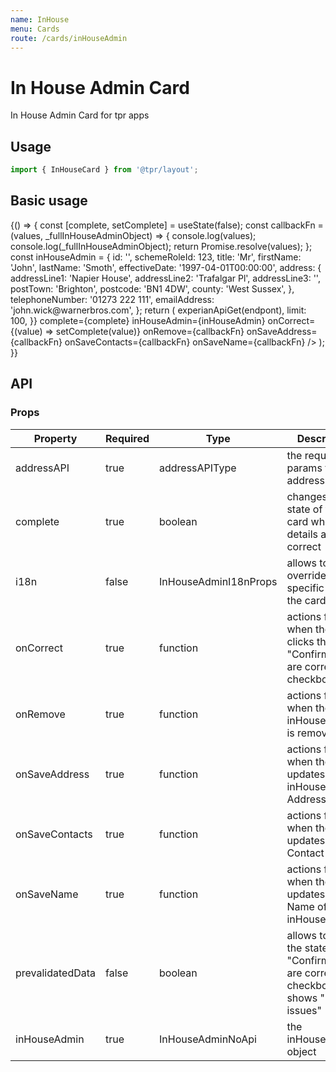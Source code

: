 ```yaml
---
name: InHouse
menu: Cards
route: /cards/inHouseAdmin
---
```



# In House Admin Card

In House Admin Card for tpr apps

## Usage

```js
import { InHouseCard } from '@tpr/layout';
```

## Basic usage

<Playground>
	{() => {
		const [complete, setComplete] = useState(false);
		const callbackFn = (values, _fullInHouseAdminObject) => {
			console.log(values);
			console.log(_fullInHouseAdminObject);
			return Promise.resolve(values);
		};
		const inHouseAdmin = {
			id: '',
			schemeRoleId: 123,
			title: 'Mr',
			firstName: 'John',
			lastName: 'Smoth',
			effectiveDate: '1997-04-01T00:00:00',
			address: {
				addressLine1: 'Napier House',
				addressLine2: 'Trafalgar Pl',
				addressLine3: '',
				postTown: 'Brighton',
				postcode: 'BN1 4DW',
				county: 'West Sussex',
			},
			telephoneNumber: '01273 222 111',
			emailAddress: 'john.wick@warnerbros.com',
		};
		return (
			<InHouseCard
				addressAPI={{
					get: (endpont) => experianApiGet(endpont),
					limit: 100,
				}}
				complete={complete}
				inHouseAdmin={inHouseAdmin}
				onCorrect={(value) => setComplete(value)}
				onRemove={callbackFn}
				onSaveAddress={callbackFn}
				onSaveContacts={callbackFn}
				onSaveName={callbackFn}
			/>
		);
	}}
</Playground>

## API

### Props

| Property         | Required | Type                  | Description                                                                              |
| ---------------- | -------- | --------------------- | ---------------------------------------------------------------------------------------- |
| addressAPI       | true     | addressAPIType        | the required API params for the address search                                           |
| complete         | true     | boolean               | changes the state of the card when All details are correct                               |
| i18n             | false    | InHouseAdminI18nProps | allows to override specific text in the card                                             |
| onCorrect        | true     | function              | actions for when the user clicks the "Confirm details are correct" checkbox                  |
| onRemove         | true     | function              | actions for when the inHouseAdmin is removed                                             |
| onSaveAddress    | true     | function              | actions for when the user updates the inHouseAdmin's Address                             |
| onSaveContacts   | true     | function              | actions for when the user updates the Contact Details                                    |
| onSaveName       | true     | function              | actions for when the user updates the Name of the inHouseAdmin                           |
| prevalidatedData | false    | boolean               | allows to ignore the state of the "Confirm details are correct" checkbox & shows "No issues" |
| inHouseAdmin     | true     | InHouseAdminNoApi     | the inHouseAdmin object                                                                  |
